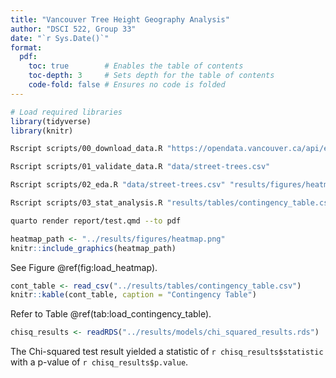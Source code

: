 ```yaml
---
title: "Vancouver Tree Height Geography Analysis"
author: "DSCI 522, Group 33"
date: "`r Sys.Date()`"
format: 
  pdf:
    toc: true        # Enables the table of contents
    toc-depth: 3     # Sets depth for the table of contents
    code-fold: false # Ensures no code is folded
---
```


```r
# Load required libraries
library(tidyverse)
library(knitr)
```

```bash
Rscript scripts/00_download_data.R "https://opendata.vancouver.ca/api/explore/v2.1/catalog/datasets/street-trees/exports/csv?lang=en&timezone=America%2FLos_Angeles&use_labels=true&delimiter=%3B" "data/street-trees.csv"
```

```bash
Rscript scripts/01_validate_data.R "data/street-trees.csv"
```

```bash
Rscript scripts/02_eda.R "data/street-trees.csv" "results/figures/heatmap.png" "results/tables/contingency_table.csv" "results/tables/level_table.csv"
```

```bash
Rscript scripts/03_stat_analysis.R "results/tables/contingency_table.csv" "results/models/chi_squared_results.rds"
```

```bash
quarto render report/test.qmd --to pdf
```

```r
heatmap_path <- "../results/figures/heatmap.png"
knitr::include_graphics(heatmap_path)
```

See Figure @ref(fig:load_heatmap).

```r
cont_table <- read_csv("../results/tables/contingency_table.csv")
knitr::kable(cont_table, caption = "Contingency Table")
```

Refer to Table @ref(tab:load_contingency_table).

```r
chisq_results <- readRDS("../results/models/chi_squared_results.rds")
```

The Chi-squared test result yielded a statistic of `r chisq_results$statistic` with a p-value of `r chisq_results$p.value`.
